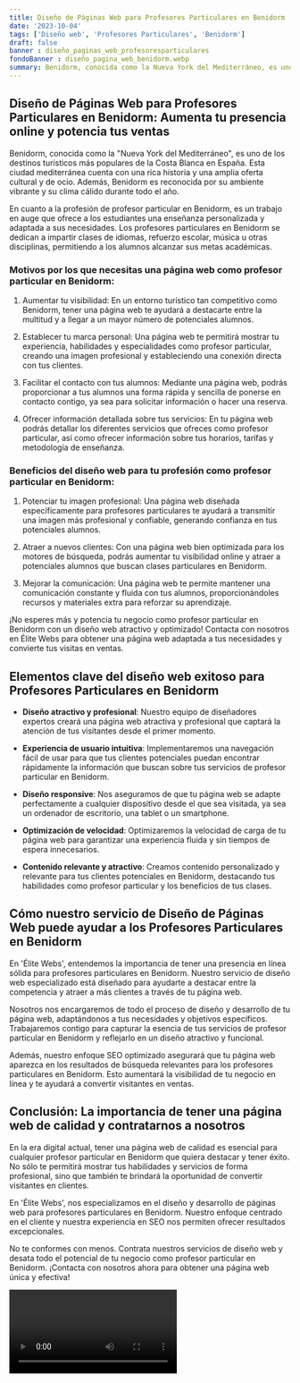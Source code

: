 ```yaml
---
title: Diseño de Páginas Web para Profesores Particulares en Benidorm
date: '2023-10-04'
tags: ['Diseño web', 'Profesores Particulares', 'Benidorm']
draft: false
banner : diseño_paginas_web_profesoresparticulares
fondoBanner : diseño_pagina_web_benidorm.webp
summary: Benidorm, conocida como la Nueva York del Mediterráneo, es uno de los destinos turísticos más populares de la Costa Blanca en España. Esta ciudad mediterránea cuenta con una rica historia y una amplia oferta cultural y de ocio. Además, Benidorm es reconocida por su ambiente vibrante y su clima cálido durante todo el año.
---
```


## Diseño de Páginas Web para Profesores Particulares en Benidorm: Aumenta tu presencia online y potencia tus ventas

Benidorm, conocida como la "Nueva York del Mediterráneo", es uno de los destinos turísticos más populares de la Costa Blanca en España. Esta ciudad mediterránea cuenta con una rica historia y una amplia oferta cultural y de ocio. Además, Benidorm es reconocida por su ambiente vibrante y su clima cálido durante todo el año.

En cuanto a la profesión de profesor particular en Benidorm, es un trabajo en auge que ofrece a los estudiantes una enseñanza personalizada y adaptada a sus necesidades. Los profesores particulares en Benidorm se dedican a impartir clases de idiomas, refuerzo escolar, música u otras disciplinas, permitiendo a los alumnos alcanzar sus metas académicas.

### Motivos por los que necesitas una página web como profesor particular en Benidorm:

1. Aumentar tu visibilidad: En un entorno turístico tan competitivo como Benidorm, tener una página web te ayudará a destacarte entre la multitud y a llegar a un mayor número de potenciales alumnos.

2. Establecer tu marca personal: Una página web te permitirá mostrar tu experiencia, habilidades y especialidades como profesor particular, creando una imagen profesional y estableciendo una conexión directa con tus clientes.

3. Facilitar el contacto con tus alumnos: Mediante una página web, podrás proporcionar a tus alumnos una forma rápida y sencilla de ponerse en contacto contigo, ya sea para solicitar información o hacer una reserva.

4. Ofrecer información detallada sobre tus servicios: En tu página web podrás detallar los diferentes servicios que ofreces como profesor particular, así como ofrecer información sobre tus horarios, tarifas y metodología de enseñanza.

### Beneficios del diseño web para tu profesión como profesor particular en Benidorm:

1. Potenciar tu imagen profesional: Una página web diseñada específicamente para profesores particulares te ayudará a transmitir una imagen más profesional y confiable, generando confianza en tus potenciales alumnos.

2. Atraer a nuevos clientes: Con una página web bien optimizada para los motores de búsqueda, podrás aumentar tu visibilidad online y atraer a potenciales alumnos que buscan clases particulares en Benidorm.

3. Mejorar la comunicación: Una página web te permite mantener una comunicación constante y fluida con tus alumnos, proporcionándoles recursos y materiales extra para reforzar su aprendizaje.

¡No esperes más y potencia tu negocio como profesor particular en Benidorm con un diseño web atractivo y optimizado! Contacta con nosotros en Élite Webs para obtener una página web adaptada a tus necesidades y convierte tus visitas en ventas.

<GifSeo />

<Cta />

## Elementos clave del diseño web exitoso para Profesores Particulares en Benidorm

- **Diseño atractivo y profesional**: Nuestro equipo de diseñadores expertos creará una página web atractiva y profesional que captará la atención de tus visitantes desde el primer momento.

- **Experiencia de usuario intuitiva**: Implementaremos una navegación fácil de usar para que tus clientes potenciales puedan encontrar rápidamente la información que buscan sobre tus servicios de profesor particular en Benidorm.

- **Diseño responsive**: Nos aseguramos de que tu página web se adapte perfectamente a cualquier dispositivo desde el que sea visitada, ya sea un ordenador de escritorio, una tablet o un smartphone.

- **Optimización de velocidad**: Optimizaremos la velocidad de carga de tu página web para garantizar una experiencia fluida y sin tiempos de espera innecesarios.

- **Contenido relevante y atractivo**: Creamos contenido personalizado y relevante para tus clientes potenciales en Benidorm, destacando tus habilidades como profesor particular y los beneficios de tus clases.

## Cómo nuestro servicio de Diseño de Páginas Web puede ayudar a los Profesores Particulares en Benidorm

En 'Élite Webs', entendemos la importancia de tener una presencia en línea sólida para profesores particulares en Benidorm. Nuestro servicio de diseño web especializado está diseñado para ayudarte a destacar entre la competencia y atraer a más clientes a través de tu página web.

Nosotros nos encargaremos de todo el proceso de diseño y desarrollo de tu página web, adaptándonos a tus necesidades y objetivos específicos. Trabajaremos contigo para capturar la esencia de tus servicios de profesor particular en Benidorm y reflejarlo en un diseño atractivo y funcional.

Además, nuestro enfoque SEO optimizado asegurará que tu página web aparezca en los resultados de búsqueda relevantes para los profesores particulares en Benidorm. Esto aumentará la visibilidad de tu negocio en línea y te ayudará a convertir visitantes en ventas.

## Conclusión: La importancia de tener una página web de calidad y contratarnos a nosotros

En la era digital actual, tener una página web de calidad es esencial para cualquier profesor particular en Benidorm que quiera destacar y tener éxito. No sólo te permitirá mostrar tus habilidades y servicios de forma profesional, sino que también te brindará la oportunidad de convertir visitantes en clientes.

En 'Élite Webs', nos especializamos en el diseño y desarrollo de páginas web para profesores particulares en Benidorm. Nuestro enfoque centrado en el cliente y nuestra experiencia en SEO nos permiten ofrecer resultados excepcionales.

No te conformes con menos. Contrata nuestros servicios de diseño web y desata todo el potencial de tu negocio como profesor particular en Benidorm. ¡Contacta con nosotros ahora para obtener una página web única y efectiva!

<Video />

<CtaBot job='Profesores Particulares' city='Benidorm'/>

<Gmaps query='Benidorm+españa+maps' />